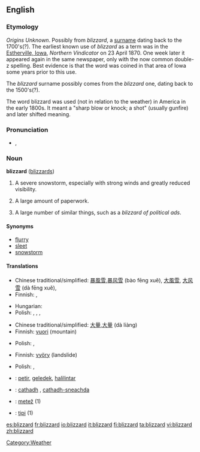 ==English==

===Etymology===
''Origins Unknown''. Possibly from ''blizzard'', a [[surname]] dating back to the 1700's(?). The earliest known use of ''blizzard'' as a term was in the [[W:Estherville, Iowa|Estherville, Iowa]], ''Northern Vindicator'' on 23 April 1870.  One week later it appeared again in the same newspaper, only with the now common double-z spelling.  Best evidence is that the word was coined in that area of Iowa some years prior to this use.

The ''blizzard'' surname possibly comes from the ''blizzard'' one, dating back to the 1500's(?).

The word blizzard was used (not in relation to the weather) in America in the early 1800s. It meant a "sharp blow or knock; a shot" (usually gunfire) and later shifted meaning.

===Pronunciation===
* {{IPA|/ˈblɪz.əd/}}, {{SAMPA|/"blIz.@d/}}

===Noun===
'''blizzard''' ([[blizzards]])

# A severe snowstorm, especially with strong winds and greatly reduced visibility.
# {{figuratively}} A large amount of paperwork.
# A large number of similar things, such as a ''blizzard of political ads''.

====Synonyms====
* [[flurry]]
* [[sleet]]
* [[snowstorm]]

====Translations====
{{trans-top|severe snowstorm}}
* Chinese traditional/simplified: [[暴風雪]],[[暴风雪]] (bào fēng xuě), [[大風雪]], [[大风雪]] (dà fēng xuě),
* Finnish: {{t-|fi|myräkkä}}, {{t-|fi|lumimyrsky}}
{{trans-mid}}
* Hungarian: {{t+|hu|hóvihar}}
* Polish: {{t|pl|zamieć|f}}, {{t|pl|zadymka|f}}, {{t|pl|śnieżyca|f}}, {{t-|pl|blizzard|m}}
{{trans-bottom}}

{{trans-top|figuratively:large amount of paperwork}}
* Chinese traditional/simplified: [[大量]],[[大量]] (dà liàng)
* Finnish: [[vuori]] (mountain)
{{trans-mid}}
* Polish: {{t|pl|nawał|m}}, {{t|pl|nawała|f}}
{{trans-bottom}}

{{trans-top|large number of similar things}}
* Finnish: [[vyöry]] (landslide)
{{trans-mid}}
* Polish: {{t|pl|nawał|m}}, {{t|pl|nawała|f}}
{{trans-bottom}}

{{checktrans-top}}
* {{ttbc|Indonesian}}: [[petir]], [[geledek]], [[halilintar]]
{{checktrans-mid}}
* {{ttbc|Scottish Gaelic}}: [[cathadh]] {{m}}, [[cathadh-sneachda]] {{m}}
* {{ttbc|Slovene}}: [[metež]] {{m}} (1)
* {{ttbc|Turkish}}: [[tipi]] {{m}} (1)
{{checktrans-bottom}}

[[Category:Weather]]

[[es:blizzard]]
[[fr:blizzard]]
[[io:blizzard]]
[[it:blizzard]]
[[fi:blizzard]]
[[ta:blizzard]]
[[vi:blizzard]]
[[zh:blizzard]]